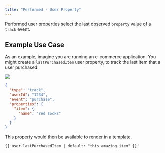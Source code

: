 ```yaml
---
title: "Performed - User Property"
---
```


Performed user properties select the last observed `property` value of a `track` event.


## Example Use Case

As an example, imagine you are running an e-commerce application. You might create a `lastPurchasedItem` user property, to track the last item that a user purchased.

<Frame>
  <img src="/images/last-purchased-item-up.png" />
</Frame>

```json
{
  "type": "track",
  "userId": "1234",
  "event": "purchase",
  "properties": {
    "item": {
      "name": "red socks"
    }
  }
}
```

This property would then be available to render in a template.


```html
{{ user.lastPurchasedItem | default: "this amazing item" }}!
```